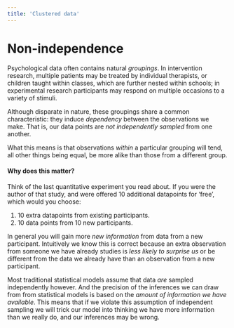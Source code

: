 ```yaml
---
title: 'Clustered data'
---
```


# Non-independence {#clustering}

Psychological data often contains natural _groupings_. In intervention research,
multiple patients may be treated by individual therapists, or children taught
within classes, which are further nested within schools; in experimental
research participants may respond on multiple occasions to a variety of stimuli.

Although disparate in nature, these groupings share a common characteristic:
they induce _dependency_ between the observations we make. That is, our data
points are _not independently sampled_ from one another.

What this means is that observations _within_ a particular grouping will tend,
all other things being equal, be more alike than those from a different group.

#### Why does this matter? {-}

Think of the last quantitative experiment you read about. If you were the author
of that study, and were offered 10 additional datapoints for 'free', which would
you choose:

1.  10 extra datapoints from existing participants.
2.  10 data points from 10 new participants.

In general you will gain more _new information_ from data from a new
participant. Intuitively we know this is correct because an extra observation
from someone we have already studies is _less likely to surprise us_ or be
different from the data we already have than an observation from a new
participant.

Most traditional statistical models assume that data _are_ sampled independently
however. And the precision of the inferences we can draw from from statistical
models is based on the _amount of information we have available_. This means
that if we violate this assumption of independent sampling we will trick our
model into thinking we have more information than we really do, and our
inferences may be wrong.
